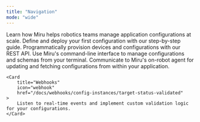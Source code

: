 ```yaml
---
title: "Navigation"
mode: "wide"
---
```


<Columns cols={2}>
    <Card
        title="Introduction"
        icon="book-open"
        href="/docs/home/basics/intro"
    >
        Learn how Miru helps robotics teams manage application configurations at scale.
    </Card>
    <Card
        title="Getting Started"
        icon="rocket"
        href="/docs/home/basics/getting-started/overview"
    >
        Define and deploy your first configuration with our step-by-step guide.
    </Card>
</Columns>
<Columns cols={2}>
    <Card
        title="Server-Side API"
        icon="server"
        href="/docs/server-side-api/intro"
    >
        Programmatically provision devices and configurations with our REST API.
    </Card>
    <Card
        title="CLI"
        icon="terminal"
        href="/docs/cli/install"
    >
        Use Miru's command-line interface to manage configurations and schemas from your terminal.
    </Card>
</Columns>
<Columns cols={2}>
    <Card
        title="Agent API"
        icon="bot"
        href="/docs/agent-api/install-agent"
    >
        Communicate to Miru's on-robot agent for updating and fetching configurations from within your application.
    </Card>

    <Card
        title="Webhooks"
        icon="webhook"
        href="/docs/webhooks/config-instances/target-status-validated"
    >
        Listen to real-time events and implement custom validation logic for your configurations.
    </Card>
</Columns>